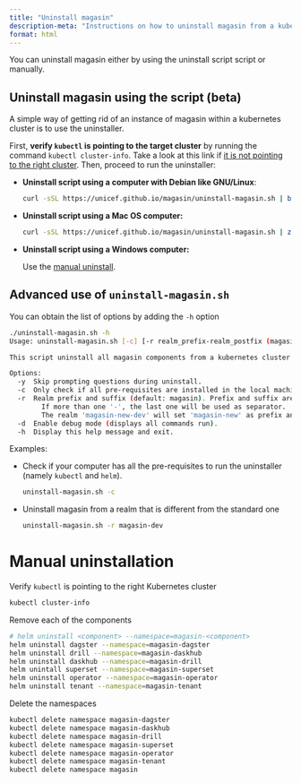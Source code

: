 ```yaml
---
title: "Uninstall magasin"
description-meta: "Instructions on how to uninstall magasin from a kubernetes cluster"
format: html
---
```


You can uninstall magasin either by using the uninstall script script or manually.

##  Uninstall magasin using the script (beta)

A simple way of getting rid of an instance of magasin within a kubernetes cluster is to use the uninstaller.

First, **verify `kubectl` is pointing to the target cluster** by running the command `kubectl cluster-info`. Take a look at this link if [it is not pointing to the right cluster](troubleshooting.qmd#how-can-i-set-the-kubernetes-correct-cluster-in-kubectl). Then, proceed to run the uninstaller:

* **Uninstall script using a computer with Debian like GNU/Linux**:

    ```bash
    curl -sSL https://unicef.github.io/magasin/uninstall-magasin.sh | bash
    ```

* **Uninstall script using a Mac OS computer:**

    ```bash
    curl -sSL https://unicef.github.io/magasin/uninstall-magasin.sh | zsh
    ```

* **Uninstall script using a  Windows computer:**

  Use the [manual uninstall](#manual-uninstallation).


## Advanced use of `uninstall-magasin.sh`

You can obtain the list of options by adding the `-h` option

```sh
./uninstall-magasin.sh -h
Usage: uninstall-magasin.sh [-c] [-r realm_prefix-realm_postfix (magasin)] [-d] [-h]

This script uninstall all magasin components from a kubernetes cluster

Options:
  -y  Skip prompting questions during uninstall.
  -c  Only check if all pre-requisites are installed in the local machine.
  -r  Realm prefix and suffix (default: magasin). Prefix and suffix are separated by '-'.
        If more than one '-', the last one will be used as separator.
        The realm 'magasin-new-dev' will set 'magasin-new' as prefix and 'dev' as suffix.
  -d  Enable debug mode (displays all commands run).
  -h  Display this help message and exit.
 ```

Examples:

* Check if your computer has all the pre-requisites to run the uninstaller (namely `kubectl` and `helm`).

  ```sh
  uninstall-magasin.sh -c
  ```
* Uninstall magasin from a realm that is different from the standard one
  
  ```sh
  uninstall-magasin.sh -r magasin-dev
  ```

# Manual uninstallation

Verify `kubectl` is pointing to the right Kubernetes cluster

```sh
kubectl cluster-info
```

Remove each of the components
```sh
# helm uninstall <component> --namespace=magasin-<component>
helm uninstall dagster --namespace=magasin-dagster
helm uninstall drill --namespace=magasin-daskhub
helm uninstall daskhub --namespace=magasin-drill
helm unintall superset --namespace=magasin-superset
helm uninstall operator --namespace=magasin-operator
helm uninstall tenant --namespace=magasin-tenant
```

Delete the namespaces
```sh
kubectl delete namespace magasin-dagster
kubectl delete namespace magasin-daskhub
kubectl delete namespace magasin-drill
kubectl delete namespace magasin-superset
kubectl delete namespace magasin-operator
kubectl delete namespace magasin-tenant
kubectl delete namespace magasin
```

